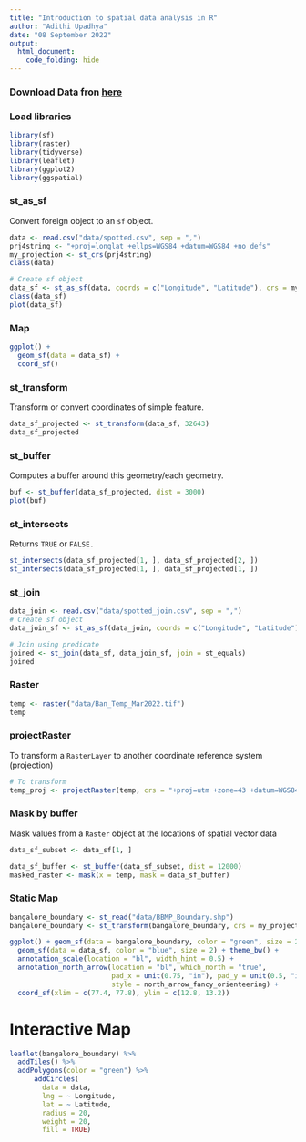 ```yaml
---
title: "Introduction to spatial data analysis in R"
author: "Adithi Upadhya"
date: "08 September 2022"
output:
  html_document:
    code_folding: hide
---
```


### Download Data fron [here](https://drive.google.com/drive/folders/1LZWTR35plQZKf39jy0zLOcHYq14575ok?usp=sharing)


### Load libraries  


```r
library(sf)
library(raster)
library(tidyverse)
library(leaflet)
library(ggplot2)
library(ggspatial)
```


### st_as_sf

Convert foreign object to an `sf` object.


```r
data <- read.csv("data/spotted.csv", sep = ",")
prj4string <- "+proj=longlat +ellps=WGS84 +datum=WGS84 +no_defs"
my_projection <- st_crs(prj4string)
class(data)

# Create sf object
data_sf <- st_as_sf(data, coords = c("Longitude", "Latitude"), crs = my_projection)
class(data_sf)
plot(data_sf)
```


### Map


```r
ggplot() + 
  geom_sf(data = data_sf) + 
  coord_sf()
```


### st_transform

Transform or convert coordinates of simple feature.

```r
data_sf_projected <- st_transform(data_sf, 32643)
data_sf_projected
```


### st_buffer

Computes a buffer around this geometry/each geometry.

```r
buf <- st_buffer(data_sf_projected, dist = 3000)
plot(buf)
```


### st_intersects

Returns `TRUE` or `FALSE.`

```r
st_intersects(data_sf_projected[1, ], data_sf_projected[2, ])
st_intersects(data_sf_projected[1, ], data_sf_projected[1, ])
```


### st_join

```r
data_join <- read.csv("data/spotted_join.csv", sep = ",")
# Create sf object
data_join_sf <- st_as_sf(data_join, coords = c("Longitude", "Latitude"), crs = my_projection)

# Join using predicate 
joined <- st_join(data_sf, data_join_sf, join = st_equals)
joined
```



### Raster 


```r
temp <- raster("data/Ban_Temp_Mar2022.tif")
temp
```


### projectRaster

To transform a `RasterLayer` to another coordinate reference system (projection)

```r
# To transform 
temp_proj <- projectRaster(temp, crs = "+proj=utm +zone=43 +datum=WGS84")
```


### Mask by buffer 

Mask values from a `Raster` object at the locations of spatial vector data

```r
data_sf_subset <- data_sf[1, ]

data_sf_buffer <- st_buffer(data_sf_subset, dist = 12000) 
masked_raster <- mask(x = temp, mask = data_sf_buffer)
```


### Static Map

```r
bangalore_boundary <- st_read("data/BBMP_Boundary.shp")
bangalore_boundary <- st_transform(bangalore_boundary, crs = my_projection)

ggplot() + geom_sf(data = bangalore_boundary, color = "green", size = 2, alpha = 0.1, fill = "green") +
  geom_sf(data = data_sf, color = "blue", size = 2) + theme_bw() +
  annotation_scale(location = "bl", width_hint = 0.5) +
  annotation_north_arrow(location = "bl", which_north = "true", 
                         pad_x = unit(0.75, "in"), pad_y = unit(0.5, "in"),
                         style = north_arrow_fancy_orienteering) +
  coord_sf(xlim = c(77.4, 77.8), ylim = c(12.8, 13.2))
```

# Interactive Map

```r
leaflet(bangalore_boundary) %>% 
  addTiles() %>% 
  addPolygons(color = "green") %>%
      addCircles(
        data = data,
        lng = ~ Longitude,
        lat = ~ Latitude,
        radius = 20,
        weight = 20,
        fill = TRUE)
```
